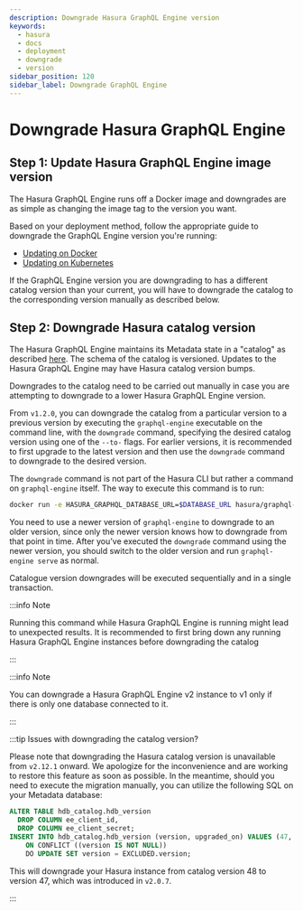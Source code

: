 ```yaml
---
description: Downgrade Hasura GraphQL Engine version
keywords:
  - hasura
  - docs
  - deployment
  - downgrade
  - version
sidebar_position: 120
sidebar_label: Downgrade GraphQL Engine
---
```


# Downgrade Hasura GraphQL Engine

## Step 1: Update Hasura GraphQL Engine image version

The Hasura GraphQL Engine runs off a Docker image and downgrades are as
simple as changing the image tag to the version you want.

Based on your deployment method, follow the appropriate guide to
downgrade the GraphQL Engine version you're running:

- [Updating on Docker](/deployment/deployment-guides/docker.mdx#docker-update)
- [Updating on Kubernetes](/deployment/deployment-guides/kubernetes.mdx#kubernetes-update)

If the GraphQL Engine version you are downgrading to has a different
catalog version than your current, you will have to downgrade the
catalog to the corresponding version manually as described below.

## Step 2: Downgrade Hasura catalog version

The Hasura GraphQL Engine maintains its Metadata state in a "catalog"
as described [here](/migrations-metadata-seeds/metadata-format.mdx). The schema of the
catalog is versioned. Updates to the Hasura GraphQL Engine may have
Hasura catalog version bumps.

Downgrades to the catalog need to be carried out manually in case you
are attempting to downgrade to a lower Hasura GraphQL Engine version.

From `v1.2.0`, you can downgrade the catalog from a particular version
to a previous version by executing the `graphql-engine` executable on
the command line, with the `downgrade` command, specifying the desired
catalog version using one of the `--to-` flags. For earlier versions,
it is recommended to first upgrade to the latest version and then use
the `downgrade` command to downgrade to the desired version.

The `downgrade` command is not part of the Hasura CLI but rather a
command on `graphql-engine` itself. The way to execute this command is
to run:

```bash
docker run -e HASURA_GRAPHQL_DATABASE_URL=$DATABASE_URL hasura/graphql-engine:<VERSION> graphql-engine downgrade --to-<NEW-VERSION>
```

You need to use a newer version of `graphql-engine` to downgrade to an
older version, since only the newer version knows how to downgrade from
that point in time. After you’ve executed the `downgrade` command using
the newer version, you should switch to the older version and run
`graphql-engine serve` as normal.

Catalogue version downgrades will be executed sequentially and in a
single transaction.

:::info Note

Running this command while Hasura GraphQL Engine is running might lead
to unexpected results. It is recommended to first bring down any running
Hasura GraphQL Engine instances before downgrading the catalog

:::

:::info Note

You can downgrade a Hasura GraphQL Engine v2 instance to v1 only if
there is only one database connected to it.

:::

:::tip Issues with downgrading the catalog version?

Please note that downgrading the Hasura catalog version is unavailable from  `v2.12.1` onward. We apologize for the inconvenience 
and are working to restore this feature as soon as possible. In the meantime, should you need to execute the migration manually, 
you can utilize the following SQL on your Metadata database:

```sql
ALTER TABLE hdb_catalog.hdb_version
  DROP COLUMN ee_client_id,
  DROP COLUMN ee_client_secret;
INSERT INTO hdb_catalog.hdb_version (version, upgraded_on) VALUES (47, NOW())
    ON CONFLICT ((version IS NOT NULL))
    DO UPDATE SET version = EXCLUDED.version;
```
This will downgrade your Hasura instance from catalog version 48 to version 47, which was introduced in `v2.0.7`.


:::